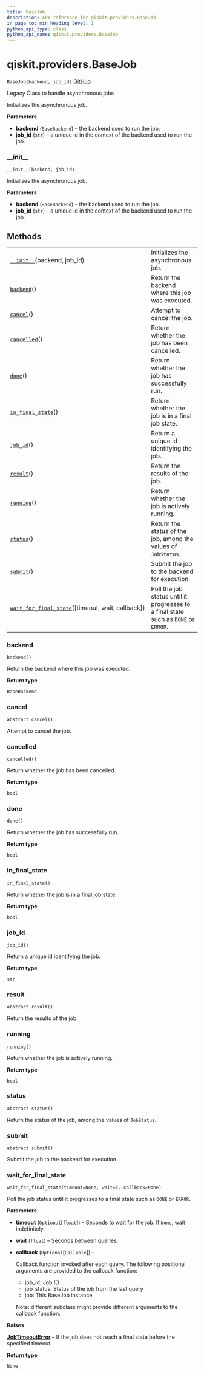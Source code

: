 ```yaml
---
title: BaseJob
description: API reference for qiskit.providers.BaseJob
in_page_toc_min_heading_level: 1
python_api_type: class
python_api_name: qiskit.providers.BaseJob
---
```


<span id="qiskit-providers-basejob" />

# qiskit.providers.BaseJob

<span id="qiskit.providers.BaseJob" />

`BaseJob(backend, job_id)` [GitHub](https://github.com/qiskit/qiskit/tree/stable/0.16/qiskit/providers/basejob.py "view source code")

Legacy Class to handle asynchronous jobs

Initializes the asynchronous job.

**Parameters**

*   **backend** (`BaseBackend`) – the backend used to run the job.
*   **job\_id** (`str`) – a unique id in the context of the backend used to run the job.

### \_\_init\_\_

<span id="qiskit.providers.BaseJob.__init__" />

`__init__(backend, job_id)`

Initializes the asynchronous job.

**Parameters**

*   **backend** (`BaseBackend`) – the backend used to run the job.
*   **job\_id** (`str`) – a unique id in the context of the backend used to run the job.

## Methods

|                                                                                                                                                      |                                                                                     |
| ---------------------------------------------------------------------------------------------------------------------------------------------------- | ----------------------------------------------------------------------------------- |
| [`__init__`](#qiskit.providers.BaseJob.__init__ "qiskit.providers.BaseJob.__init__")(backend, job\_id)                                               | Initializes the asynchronous job.                                                   |
| [`backend`](#qiskit.providers.BaseJob.backend "qiskit.providers.BaseJob.backend")()                                                                  | Return the backend where this job was executed.                                     |
| [`cancel`](#qiskit.providers.BaseJob.cancel "qiskit.providers.BaseJob.cancel")()                                                                     | Attempt to cancel the job.                                                          |
| [`cancelled`](#qiskit.providers.BaseJob.cancelled "qiskit.providers.BaseJob.cancelled")()                                                            | Return whether the job has been cancelled.                                          |
| [`done`](#qiskit.providers.BaseJob.done "qiskit.providers.BaseJob.done")()                                                                           | Return whether the job has successfully run.                                        |
| [`in_final_state`](#qiskit.providers.BaseJob.in_final_state "qiskit.providers.BaseJob.in_final_state")()                                             | Return whether the job is in a final job state.                                     |
| [`job_id`](#qiskit.providers.BaseJob.job_id "qiskit.providers.BaseJob.job_id")()                                                                     | Return a unique id identifying the job.                                             |
| [`result`](#qiskit.providers.BaseJob.result "qiskit.providers.BaseJob.result")()                                                                     | Return the results of the job.                                                      |
| [`running`](#qiskit.providers.BaseJob.running "qiskit.providers.BaseJob.running")()                                                                  | Return whether the job is actively running.                                         |
| [`status`](#qiskit.providers.BaseJob.status "qiskit.providers.BaseJob.status")()                                                                     | Return the status of the job, among the values of `JobStatus`.                      |
| [`submit`](#qiskit.providers.BaseJob.submit "qiskit.providers.BaseJob.submit")()                                                                     | Submit the job to the backend for execution.                                        |
| [`wait_for_final_state`](#qiskit.providers.BaseJob.wait_for_final_state "qiskit.providers.BaseJob.wait_for_final_state")(\[timeout, wait, callback]) | Poll the job status until it progresses to a final state such as `DONE` or `ERROR`. |

### backend

<span id="qiskit.providers.BaseJob.backend" />

`backend()`

Return the backend where this job was executed.

**Return type**

`BaseBackend`

### cancel

<span id="qiskit.providers.BaseJob.cancel" />

`abstract cancel()`

Attempt to cancel the job.

### cancelled

<span id="qiskit.providers.BaseJob.cancelled" />

`cancelled()`

Return whether the job has been cancelled.

**Return type**

`bool`

### done

<span id="qiskit.providers.BaseJob.done" />

`done()`

Return whether the job has successfully run.

**Return type**

`bool`

### in\_final\_state

<span id="qiskit.providers.BaseJob.in_final_state" />

`in_final_state()`

Return whether the job is in a final job state.

**Return type**

`bool`

### job\_id

<span id="qiskit.providers.BaseJob.job_id" />

`job_id()`

Return a unique id identifying the job.

**Return type**

`str`

### result

<span id="qiskit.providers.BaseJob.result" />

`abstract result()`

Return the results of the job.

### running

<span id="qiskit.providers.BaseJob.running" />

`running()`

Return whether the job is actively running.

**Return type**

`bool`

### status

<span id="qiskit.providers.BaseJob.status" />

`abstract status()`

Return the status of the job, among the values of `JobStatus`.

### submit

<span id="qiskit.providers.BaseJob.submit" />

`abstract submit()`

Submit the job to the backend for execution.

### wait\_for\_final\_state

<span id="qiskit.providers.BaseJob.wait_for_final_state" />

`wait_for_final_state(timeout=None, wait=5, callback=None)`

Poll the job status until it progresses to a final state such as `DONE` or `ERROR`.

**Parameters**

*   **timeout** (`Optional`\[`float`]) – Seconds to wait for the job. If `None`, wait indefinitely.

*   **wait** (`float`) – Seconds between queries.

*   **callback** (`Optional`\[`Callable`]) –

    Callback function invoked after each query. The following positional arguments are provided to the callback function:

    *   job\_id: Job ID
    *   job\_status: Status of the job from the last query
    *   job: This BaseJob instance

    Note: different subclass might provide different arguments to the callback function.

**Raises**

[**JobTimeoutError**](qiskit.providers.JobTimeoutError "qiskit.providers.JobTimeoutError") – If the job does not reach a final state before the specified timeout.

**Return type**

`None`

